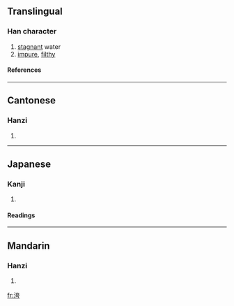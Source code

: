 ==Translingual==
===Han character===
{{Han char|rn=85|rad=水|as=06|sn=9|four=3412<sub>7</sub>|canj=水大一尸 (EKMS)}}
# [[stagnant]] water
# [[impure]], [[filthy]]
====References====
{{Han ref|kx=0623.020|dkj=17429|dj=1019.050|hdz=31604.050|uh=6D3F|ud=27967|bh=CF72|bd=53106}}

----
==Cantonese==
===Hanzi===
{{yue-hanzi|jyut=|y=wu1}}
# {{defn|Cantonese}}

----
==Japanese==
===Kanji===
{{ja-kanji|grade=|rs=水06}}
# {{defn|Japanese}} 
====Readings====
{{ja-readings|on=[[お]] (o), [[う]] (u), [[こ]] (ko), [[ご]] (go)|kun=}}

----
==Mandarin==
===Hanzi===
{{cmn-hanzi|pin=[[jiā]] (jia1), [[wū]] (wu1)|wg=chia<sup>1</sup>, wu<sup>1</sup>}}
# {{defn|Mandarin}}

[[fr:洿]]